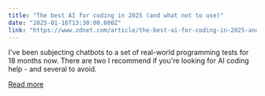 ```yaml
---
title: "The best AI for coding in 2025 (and what not to use)"
date: "2025-01-16T13:30:00.000Z"
link: "https://www.zdnet.com/article/the-best-ai-for-coding-in-2025-and-what-not-to-use/"
---
```


I've been subjecting chatbots to a set of real-world programming tests for 18 months now. There are two I recommend if you're looking for AI coding help - and several to avoid.

[Read more](https://www.zdnet.com/article/the-best-ai-for-coding-in-2025-and-what-not-to-use/)

